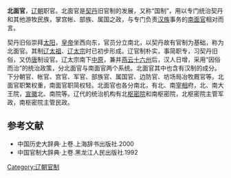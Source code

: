 '''北面官'''，[[辽朝|辽朝]]职官。北面官是[[契丹|契丹]]旧官制的发展，又称“国制”，用以专门统治契丹和其他游牧民族，掌宫帐、部族、属国之政，与专门负责[[汉族|汉族]]事务的[[南面官|南面官]]相对而言。

契丹旧俗崇拜[[太阳|太阳]]，[[皇帝|皇帝]]坐西向东，官员分立南北，以契丹故有官制为基础，称为北面官。其制[[辽太祖|辽太祖]]、[[辽太宗|辽太宗]]时已初步形成。辽官制朴实，事简职专，习契丹旧俗，又仿[[唐|唐]]制设官。辽太宗南下[[中原|中原]]，兼并[[燕云十六州|燕云十六州]]后，汉人日增，采用“因俗而治”的统治政策，分北面官与南面官两个系统。北面官其中也含有汉制的成分。下分朝官、帐官、宫官、军官、部族官、属国官、边防官、坊场局冶牧厩官等。北面官职繁权重，南面官职简权轻。北面官也各分南北，有北、南[[宰相|宰相]]府，北、南大王院，[[宣徽院|宣徽]]北、南院等。辽代的统治机构有北[[枢密院|枢密院]]和南枢密院，北枢密院主管军政，南枢密院主管民政。

== 参考文献 ==
*中国历史大辞典·上卷.上海辞书出版社.2000
*中国官制大辞典·上卷.黑龙江人民出版社.1992
{{DEFAULTSORT:B}}
[[Category:辽朝官制|Category:辽朝官制]]